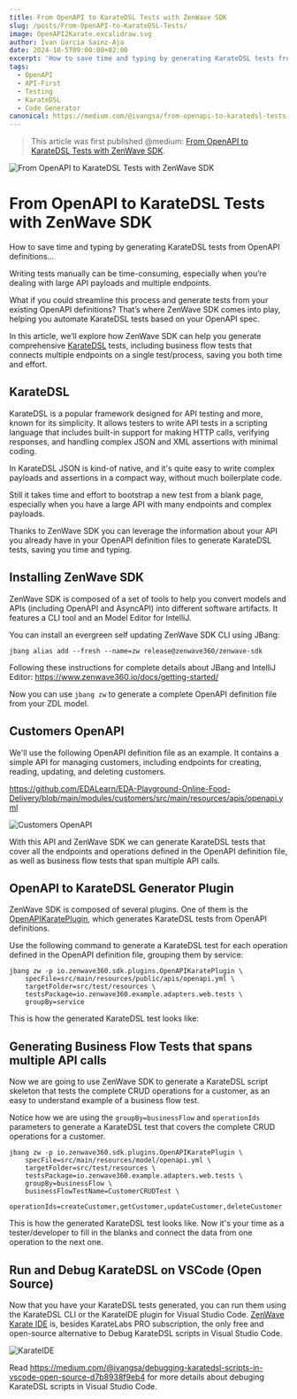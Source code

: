 ```yaml
---
title: From OpenAPI to KarateDSL Tests with ZenWave SDK
slug: /posts/From-OpenAPI-to-KarateDSL-Tests/
image: OpenAPI2Karate.excalidraw.svg
author: Ivan Garcia Sainz-Aja
date: 2024-10-5T09:00:00+02:00
excerpt: 'How to save time and typing by generating KarateDSL tests from OpenAPI definitions with ZenWave SDK.'
tags:
  - OpenAPI
  - API-First
  - Testing
  - KarateDSL
  - Code Generator
canonical: https://medium.com/@ivangsa/from-openapi-to-karatedsl-tests-with-zenwave-sdk-d7f885d15f99
---
```


> This article was first published @medium: [From OpenAPI to KarateDSL Tests with ZenWave SDK](https://medium.com/@ivangsa/from-openapi-to-karatedsl-tests-with-zenwave-sdk-d7f885d15f99).


<Image src="OpenAPI2Karate.excalidraw.svg" alt="From OpenAPI to KarateDSL Tests with ZenWave SDK" />

# From OpenAPI to KarateDSL Tests with ZenWave SDK
How to save time and typing by generating KarateDSL tests from OpenAPI definitions...

Writing tests manually can be time-consuming, especially when you’re dealing with large API payloads and multiple endpoints.

What if you could streamline this process and generate tests from your existing OpenAPI definitions? That’s where ZenWave SDK comes into play, helping you automate KarateDSL tests based on your OpenAPI spec.

In this article, we’ll explore how ZenWave SDK can help you generate comprehensive [KarateDSL](https://karatelabs.github.io/karate/) tests, including business flow tests that connects multiple endpoints on a single test/process, saving you both time and effort.

## KarateDSL

KarateDSL is a popular framework designed for API testing and more, known for its simplicity. It allows testers to write API tests in a scripting language that includes built-in support for making HTTP calls, verifying responses, and handling complex JSON and XML assertions with minimal coding.

In KarateDSL JSON is kind-of native, and it's quite easy to write complex payloads and assertions in a compact way, without much boilerplate code.

Still it takes time and effort to bootstrap a new test from a blank page, especially when you have a large API with many endpoints and complex payloads.

Thanks to ZenWave SDK you can leverage the information about your API you already have in your OpenAPI definition files to generate KarateDSL tests, saving you time and typing.

## Installing ZenWave SDK

ZenWave SDK is composed of a set of tools to help you convert models and APIs (including OpenAPI and AsyncAPI) into different software artifacts. It features a CLI tool and an Model Editor for IntelliJ.

You can install an evergreen self updating ZenWave SDK CLI using JBang:

```shell
jbang alias add --fresh --name=zw release@zenwave360/zenwave-sdk
```
Following these instructions for complete details about JBang and IntelliJ Editor: https://www.zenwave360.io/docs/getting-started/

Now you can use `jbang zw` to generate a complete OpenAPI definition file from your ZDL model.

## Customers OpenAPI

We'll use the following OpenAPI definition file as an example. It contains a simple API for managing customers, including endpoints for creating, reading, updating, and deleting customers.

https://github.com/EDALearn/EDA-Playground-Online-Food-Delivery/blob/main/modules/customers/src/main/resources/apis/openapi.yml

<Image alt="Customers OpenAPI" src="CustomerOpenAPI-UI.png" />

With this API and ZenWave SDK we can generate KarateDSL tests that cover all the endpoints and operations defined in the OpenAPI definition file, as well as business flow tests that span multiple API calls.

## OpenAPI to KarateDSL Generator Plugin

ZenWave SDK is composed of several plugins. One of them is the [OpenAPIKaratePlugin](https://www.zenwave360.io/zenwave-sdk/plugins/openapi-karate/), which generates KarateDSL tests from OpenAPI definitions.

Use the following command to generate a KarateDSL test for each operation defined in the OpenAPI definition file, grouping them by service:

```shell
jbang zw -p io.zenwave360.sdk.plugins.OpenAPIKaratePlugin \
    specFile=src/main/resources/public/apis/openapi.yml \
    targetFolder=src/test/resources \
    testsPackage=io.zenwave360.example.adapters.web.tests \
    groupBy=service
```

This is how the generated KarateDSL test looks like:

<Gist gist="ivangsa/f115feff649567802c62c4e3def9bf0e" file="CustomerApi.feature" />

## Generating Business Flow Tests that spans multiple API calls

Now we are going to use ZenWave SDK to generate a KarateDSL script skeleton that tests the complete CRUD operations for a customer, as an easy to understand example of a business flow test.

Notice how we are using the `groupBy=businessFlow` and `operationIds` parameters to generate a KarateDSL test that covers the complete CRUD operations for a customer.

```shell
jbang zw -p io.zenwave360.sdk.plugins.OpenAPIKaratePlugin \
    specFile=src/main/resources/model/openapi.yml \
    targetFolder=src/test/resources \
    testsPackage=io.zenwave360.example.adapters.web.tests \
    groupBy=businessFlow \
    businessFlowTestName=CustomerCRUDTest \
    operationIds=createCustomer,getCustomer,updateCustomer,deleteCustomer
```

This is how the generated KarateDSL test looks like. Now it's your time as a tester/developer to fill in the blanks and connect the data from one operation to the next one.

<Gist gist="ivangsa/f115feff649567802c62c4e3def9bf0e" file="CreateUpdateDeleteCustomerKarateTest.feature" />

## Run and Debug KarateDSL on VSCode (Open Source)

Now that you have your KarateDSL tests generated, you can run them using the KarateDSL CLI or the KarateIDE plugin for Visual Studio Code. [ZenWave Karate IDE](https://marketplace.visualstudio.com/items?itemName=KarateIDE.karate-ide) is, besides KarateLabs PRO subscription, the only free and open-source alternative to Debug KarateDSL scripts in Visual Studio Code.

<Image alt="KarateIDE" src="KarateIDE-MarketPlace.png" href="https://marketplace.visualstudio.com/items?itemName=KarateIDE.karate-ide" />

Read https://medium.com/@ivangsa/debugging-karatedsl-scripts-in-vscode-open-source-d7b8938f9eb4 for more details about debuging KarateDSL scripts in Visual Studio Code.
